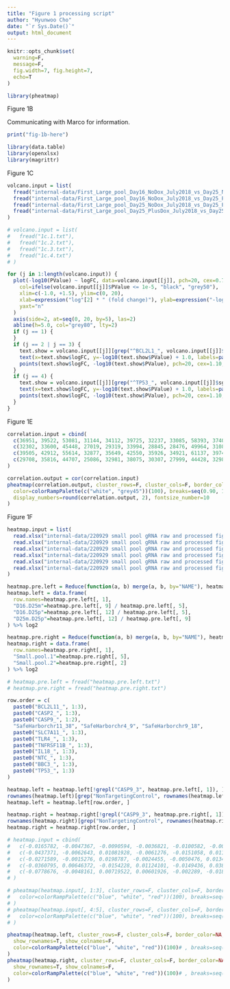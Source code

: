 ```yaml
---
title: "Figure 1 processing script"
author: "Hyunwoo Cho"
date: "`r Sys.Date()`"
output: html_document
---
```

  
```r
knitr::opts_chunk$set(
  warning=F,
  message=F,
  fig.width=7, fig.height=7,
  echo=T
)
```

```r
library(pheatmap)
```

Figure 1B

Communicating with Marco for information.

```r
print("fig-1b-here")
```


```r
library(data.table)
library(openxlsx)
library(magrittr)
```

Figure 1C
```r
volcano.input = list(
  fread("internal-data/First_Large_pool_Day16_NoDox_July2018_vs_Day25_NoDox_July2018_All.txt"),
  fread("internal-data/First_Large_pool_Day16_NoDox_July2018_vs_Day25_PlusDox_July2018_All.txt"),
  fread("internal-data/First_Large_pool_Day25_NoDox_July2018_vs_Day25_PlusDox_July2018_All.txt"),
  fread("internal-data/First_Large_pool_Day25_PlusDox_July2018_vs_Day25_PlusGRAFT_All.txt")
)
```

```r
# volcano.input = list(
#   fread("1c.1.txt"),
#   fread("1c.2.txt"),
#   fread("1c.3.txt"),
#   fread("1c.4.txt")
# )

for (j in 1:length(volcano.input)) {
  plot(-log10(PValue) ~ logFC, data=volcano.input[[j]], pch=20, cex=0.70,
    col=ifelse(volcano.input[[j]]$PValue <= 1e-5, "black", "grey50"),
    xlim=c(-1.0, +1.5), ylim=c(0, 20),
    xlab=expression("log"[2] * " (fold change)"), ylab=expression("-log"[10] * " (p-value)"),
    yaxt="n"
  )
  axis(side=2, at=seq(0, 20, by=5), las=2)
  abline(h=5.0, col="grey80", lty=2)
  if (j == 1) {
  }
  if (j == 2 | j == 3) {
    text.show = volcano.input[[j]][grep("^BCL2L1_", volcano.input[[j]]$sgRNA), ]
    text(x=text.show$logFC, y=-log10(text.show$PValue) + 1.0, labels=paste0("sg", text.show$sgRNA))
    points(text.show$logFC, -log10(text.show$PValue), pch=20, cex=1.10, col="red")
  }
  if (j == 4) {
    text.show = volcano.input[[j]][grep("^TP53_", volcano.input[[j]]$sgRNA), ]
    text(x=text.show$logFC, y=-log10(text.show$PValue) + 1.0, labels=paste0("sg", text.show$sgRNA))
    points(text.show$logFC, -log10(text.show$PValue), pch=20, cex=1.10, col="blue")
  }
}
```

Figure 1E
```r
correlation.input = cbind(
  c(36951, 39522, 53081, 31144, 34112, 39725, 32237, 33085, 58393, 37407, 37208, 33476, 50716, 35569, 36015, 42876, 53956, 43403, 30356, 24336, 39745, 42539, 41750, 43862, 37958, 43898, 38440, 34914, 34998, 31216, 40739, 35959),
  c(32302, 33600, 45448, 27019, 29319, 33994, 28845, 28476, 49964, 31083, 32011, 27701, 42399, 30426, 30178, 36697, 46241, 37071, 26287, 21439, 33387, 35474, 35225, 37625, 32300, 37593, 32507, 29883, 29088, 27514, 35037, 30480),
  c(39505, 42912, 55614, 32877, 35649, 42550, 35926, 34921, 61137, 39749, 40631, 34024, 53790, 38863, 37819, 45772, 57047, 45460, 32685, 26226, 40948, 44475, 42848, 45932, 39122, 48940, 41877, 38550, 33626, 34104, 44087, 38012),
  c(29708, 35816, 44707, 25086, 32981, 38075, 30307, 27999, 44428, 32989, 33348, 28845, 41031, 30768, 30894, 39775, 46344, 35767, 25921, 20947, 29414, 36372, 33206, 37898, 27571, 42330, 31745, 32132, 24182, 26432, 36729, 31750)
)

correlation.output = cor(correlation.input)
pheatmap(correlation.output, cluster_rows=F, cluster_cols=F, border_color="black",
  color=colorRampPalette(c("white", "grey45"))(100), breaks=seq(0.90, 1.00, length.out=100),
  display_numbers=round(correlation.output, 2), fontsize_number=10
)
```

Figure 1F
```r
heatmap.input = list(
  read.xlsx("internal-data/220929 small pool gRNA raw and processed figures.xlsx", sheet=1),
  read.xlsx("internal-data/220929 small pool gRNA raw and processed figures.xlsx", sheet=2),
  read.xlsx("internal-data/220929 small pool gRNA raw and processed figures.xlsx", sheet=3),
  read.xlsx("internal-data/220929 small pool gRNA raw and processed figures.xlsx", sheet=4),
  read.xlsx("internal-data/220929 small pool gRNA raw and processed figures.xlsx", sheet=5),
  read.xlsx("internal-data/220929 small pool gRNA raw and processed figures.xlsx", sheet=6)
)

heatmap.pre.left = Reduce(function(a, b) merge(a, b, by="NAME"), heatmap.input[1:4])
heatmap.left = data.frame(
  row.names=heatmap.pre.left[, 1],
  "D16.D25m"=heatmap.pre.left[, 9] / heatmap.pre.left[, 5],
  "D16.D25p"=heatmap.pre.left[, 12] / heatmap.pre.left[, 5],
  "D25m.D25p"=heatmap.pre.left[, 12] / heatmap.pre.left[, 9]
) %>% log2

heatmap.pre.right = Reduce(function(a, b) merge(a, b, by="NAME"), heatmap.input[5:6])
heatmap.right = data.frame(
  row.names=heatmap.pre.right[, 1],
  "Small.pool.1"=heatmap.pre.right[, 5],
  "Small.pool.2"=heatmap.pre.right[, 2]
) %>% log2
```

```r
# heatmap.pre.left = fread("heatmap.pre.left.txt")
# heatmap.pre.right = fread("heatmap.pre.right.txt")

row.order = c(
  paste0("BCL2L11_", 1:3),
  paste0("CASP2_", 1:3),
  paste0("CASP9_", 1:2),
  "SafeHarborchr11_38", "SafeHarborchr4_9", "SafeHarborchr9_18",
  paste0("SLC7A11_", 1:3),
  paste0("TLR4_", 1:3),
  paste0("TNFRSF11B_", 1:3),
  paste0("IL18_", 1:3),
  paste0("NTC_", 1:3),
  paste0("BBC3_", 1:3),
  paste0("TP53_", 1:3)
)

heatmap.left = heatmap.left[!grepl("CASP9_3", heatmap.pre.left[, 1]), ]
rownames(heatmap.left)[grep("NonTargetingControl", rownames(heatmap.left))] = paste0("NTC_", 1:3)
heatmap.left = heatmap.left[row.order, ]

heatmap.right = heatmap.right[!grepl("CASP9_3", heatmap.pre.right[, 1]), ]
rownames(heatmap.right)[grep("NonTargetingControl", rownames(heatmap.right))] = paste0("NTC_", 1:3)
heatmap.right = heatmap.right[row.order, ]

# heatmap.input = cbind(
#   c(-0.0165782, -0.0047367, -0.0090594, -0.0036821, -0.0100582, -0.0015941, 0.00204447, 0.00535296, -0.0166796, -0.0063498, -0.0119492, -0.0014037, -0.0130518, -0.0040778, -0.0140498, -0.0039513, 0.00892923, -0.0038289, -0.0017354, 0.00869498, -0.0032629, -0.0185003, -0.0080443, -0.0038401, 0.00124816, -0.0151339, 0.01545386, -0.0020138, -0.0028616, -0.0035868, -0.0039058, -0.0067485),
#   c(-0.0437371, -0.0062643, 0.01081928, -0.0061276, -0.0151058, 0.01185327, -0.0028545, 0.00264918, 0, -0.0132574, -0.0134188, -0.0029211, -0.0051474, 0.01209403, -0.0008212, -0.0064227, 0.01205981, 0.01664639, 0.00793326, 0.00611238, -0.0021838, -0.019319, -0.0022611, 0.00200725, 0.00573075, -0.0070468, 0.02067808, -0.0072382, -0.006352, 0.02084439, 0.00346889, 0.00937137),
#   c(-0.0271589, -0.0015276, 0.0198787, -0.0024455, -0.0050476, 0.01344736, -0.004899, -0.0027038, 0.01667964, -0.0069076, -0.0014696, -0.0015174, 0.00790444, 0.0161718, 0.01322858, -0.0024714, 0.003130580, 0.02047526, 0.00966864, -0.0025826, 0.00107903, -0.0008187, 0.00578325, 0.00584734, 0.00448259, 0.00808715, 0.00522422, -0.0052244, -0.0034904, 0.02443118, 0.00737465, 0.01611988),
#   c(-0.0360795, 0.00646372, -0.0154228, 0.01124101, -0.0149436, 0.03837116, 0.00719857, -0.0171693, 0.03909726, -0.0439681, -0.0794048, 0.01455659, -0.0031395, 0.01606358, -0.0125673, -0.0420127, -0.0069415, 0.0378287, 0.02503672, 0.02967342, 0.00788701, 0.02511509, 0.00476449, 0.05886714, -0.0031584, 0.01336897, 0.08854081, 0.02170257, 0.04423226, 0.04736031, 0.07578284, 0.02732082),
#   c(-0.0778676, -0.0048161, 0.00719522, 0.00601926, -0.002289, -0.0182418, -0.0244228, 0, 0.00871386, -0.0557669, 0.00623524, 0.00109481, -0.0040742, -0.0173248, -0.0150332, -0.037252, -0.0080152, 0.01270147, 0.01299241, -0.0101972, 0.01642426, 0.01463421, 0.02069699, 0.0004051, 0.02621258, 0.00971823, 0.04225707, 0.03442039, 0.01336859, 0.080958, 0.08035364, 0.03470606)
# )

# pheatmap(heatmap.input[, 1:3], cluster_rows=F, cluster_cols=F, border_color=NA,
#   color=colorRampPalette(c("blue", "white", "red"))(100), breaks=seq(-0.30, +0.30, length.out=100)
# )
# pheatmap(heatmap.input[, 4:5], cluster_rows=F, cluster_cols=F, border_color=NA,
#   color=colorRampPalette(c("blue", "white", "red"))(100), breaks=seq(-0.30, +0.30, length.out=100)
# )

pheatmap(heatmap.left, cluster_rows=F, cluster_cols=F, border_color=NA,
  show_rownames=T, show_colnames=F,
  color=colorRampPalette(c("blue", "white", "red"))(100)# , breaks=seq(-0.30, +0.30, length.out=100)
)
pheatmap(heatmap.right, cluster_rows=F, cluster_cols=F, border_color=NA,
  show_rownames=T, show_colnames=F,
  color=colorRampPalette(c("blue", "white", "red"))(100)# , breaks=seq(-0.30, +0.30, length.out=100)
)
```
